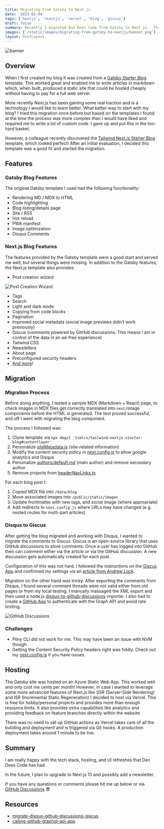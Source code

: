 ```yaml
---
title: Migrating from Gatsby to Next.js
date: '2023-01-04'
tags: ['nextjs', 'reactjs', 'vercel', 'blog', 'giscus']
draft: false
summary: Recently I migrated Dan Does Code from Gatsby to Next.js.  This has given me several new features and capabilities that I didn't previously have.
images: ['/static/images/migrating-from-gatsby-to-nextjs/banner.png']
layout: PostLayout
---
```


![banner](/static/images/migrating-from-gatsby-to-nextjs/banner.png)

## Overview

When I first created my blog it was created from a [Gatsby Starter Blog](https://www.gatsbyjs.com/starters/gatsbyjs/gatsby-starter-blog) template. This worked great and enabled me to write articles in markdown which, when built, produced a static site that could be hosted cheaply without having to pay for a full web server.

More recently Next.js has been gaining some real traction and is a technology I would like to learn better. What better way to start with my blog? I tried this migration once before but based on the templates I found at the time the process was more complex than I would have liked and required me to write a lot of custom code. I gave up and put this in the too-hard basket.

However, a colleague recently discovered the [Tailwind Next.js Starter Blog](https://github.com/timlrx/tailwind-nextjs-starter-blog) template, which looked perfect! After an initial evaluation, I decided this template was a good fit and started the migration.

## Features

### Gatsby Blog Features

The original Gatsby template I used had the following functionality:

- Rendering MD / MDX to HTML
- Code highlighting
- Blog listing/details page
- Site / RSS
- Hot reload
- PWA manifest
- Image optimization
- Disqus Comments

### Next.js Blog Features

The features provided by the Gatsby template were a good start and served me well, but several things were missing. In addition to the Gatsby features, the Next.js template also provides:

- Post creation wizard

![Post Creation Wizard](/static/images/migrating-from-gatsby-to-nextjs/post-creation.png)

- Tags
- Search
- Light and dark mode
- Copying from code blocks
- Pagination
- Improved social metadata (social image previews didn't work previously)
- Giscus (comments powered by GitHub discussions. This means I am in control of the data in an ad-free experience)
- Tailwind CSS
- Newsletters
- About page
- Preconfigured security headers
- [And more](https://github.com/danielmackay/nextjs-personal-blog#features)!

## Migration

### Migration Process

Before doing anything, I tested a sample MDX (Markdown + React) page, to check images in MDX files get correctly translated into `next/`image` components before the HTML is generated. The test proved successful, and off I went with migrating the blog component.

The process I followed was:

1. Clone template via `npx degit 'timlrx/tailwind-nextjs-starter-blog#contentlayer'`
1. Personalize [siteMetadata.js](https://github.com/danielmackay/nextjs-personal-blog/blob/main/data/siteMetadata.js) (site-related information)
1. Modify the content security policy in [next.config.js](https://github.com/danielmackay/nextjs-personal-blog/blob/main/next.config.js) to allow google analytics and Disqus
1. Personalize [authors/default.md](https://github.com/danielmackay/nextjs-personal-blog/blob/main/data/authors/default.mdx) (main author) and remove secondary author
1. Remove projects from [headerNavLinks.ts](https://github.com/danielmackay/nextjs-personal-blog/blob/main/data/headerNavLinks.ts)

For each blog post I:

1. Copied MDX file into `/data/blog`
1. Move associated images into `/public/static/images`
1. Update frontmatter with new tags, and social image (where appropriate)
1. Add redirects to `next.config.js` where URLs may have changed (e.g. nested routes for multi-part articles)

### Disqus to Giscus

After getting the blog migrated and working with Disqus, I wanted to migrate the comments to Giscus. Giscus is an open-source library that uses GitHub discussions to store comments. Once a user has logged into GitHub then can comment either via the article or via the GitHub discussion. A new discussion gets automatically created for each post.

Configuration of this was not hard. I followed the instructions on the [Giscus App](https://giscus.app/) and confirmed my settings via an [article from Andrew Lock](https://andrewlock.net/replacing-disqus-with-github-discussions-using-giscus/).

Migration on the other hand was tricky. After exporting the comments from Disqus, I found several comment threads were not valid either from old pages or from my local testing. I manually massaged the XML export and then used a node.js [disqus-to-github-discussions](https://github.com/estruyf/disqus-to-github-discussions) importer. I also had to create a [GitHub App](https://docs.github.com/en/developers/apps/building-github-apps/creating-a-github-app) to authenticate with the Graph API and avoid rate limiting.

![GitHub Discussions](/static/images/migrating-from-gatsby-to-nextjs/github-discussions.png)

### Challenges

- Pliny CLI did not work for me. This may have been an issue with NVM though.
- Getting the Content Security Policy headers right was fiddly. Check out my [next.config.js](https://github.com/danielmackay/nextjs-personal-blog/blob/main/next.config.js) if you have issues.

## Hosting

The Gatsby site was hosted on an Azure Static Web App. This worked well and only cost me cents per month! However, in case I wanted to leverage some more advanced features of Next.js like SSR (Server-Side Rendering) and ISR (Incremental Static Regeneration) I decided to host via Vercel. This is free for hobby/personal projects and provides more than enough resource limits. It also provides extra capabilities like analytics and providing feedback on feature branches directly within the website.

There was no need to set up GitHub actions as Vercel takes care of all the building and deployment and is triggered via Git hooks. A production deployment takes around 1 minute to be live.

## Summary

I am really happy with the tech stack, hosting, and UI refreshes that Dan Does Code has had.

In the future, I plan to upgrade to Next.js 13 and possibly add a newsletter.

If you have any questions or comments please hit me up below or via [GitHub Discussions](https://github.com/danielmackay/nextjs-personal-blog/discussions) 😎

## Resources

- [migrate-disqus-github-discussions-giscus](https://www.eliostruyf.com/migrate-disqus-github-discussions-giscus/)
- [calling-github-graphql-api-app](https://www.eliostruyf.com/calling-github-graphql-api-app/)
